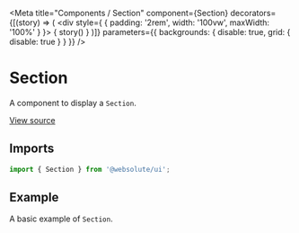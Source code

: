 
<Meta
  title="Components / Section"
  component={Section}
  decorators={[(story) => (
    <div style={ { padding: '2rem', width: '100vw', maxWidth: '100%' } }>
      { story() }
    </div>
  )]}
  parameters={{ backgrounds: { disable: true, grid: { disable: true } } }}
/>

# Section

A component to display a `Section`.

[View source](https://github.com/actarian/design-system/tree/main/src/ui/components/section)

## Imports

```js
import { Section } from '@websolute/ui';
```

## Example

A basic example of `Section`.

<Canvas>
  <Story name="Section">
    <Section></Section>
  </Story>
</Canvas>
